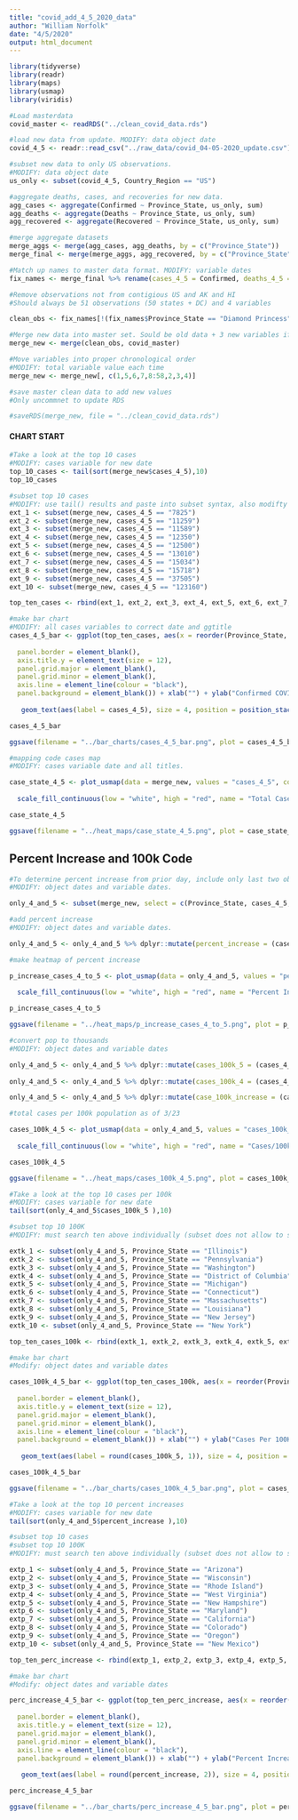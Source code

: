 ```yaml
---
title: "covid_add_4_5_2020_data"
author: "William Norfolk"
date: "4/5/2020"
output: html_document
---
```



```r
library(tidyverse)
library(readr)
library(maps)
library(usmap)
library(viridis)
```

```r
#Load masterdata
covid_master <- readRDS("../clean_covid_data.rds")
```


```r
#load new data from update. MODIFY: data object date
covid_4_5 <- readr::read_csv("../raw_data/covid_04-05-2020_update.csv")
```

```r
#subset new data to only US observations. 
#MODIFY: data object date
us_only <- subset(covid_4_5, Country_Region == "US")
```

```r
#aggregate deaths, cases, and recoveries for new data. 
agg_cases <- aggregate(Confirmed ~ Province_State, us_only, sum)
agg_deaths <- aggregate(Deaths ~ Province_State, us_only, sum)
agg_recovered <- aggregate(Recovered ~ Province_State, us_only, sum)
```

```r
#merge aggregate datasets
merge_aggs <- merge(agg_cases, agg_deaths, by = c("Province_State"))
merge_final <- merge(merge_aggs, agg_recovered, by = c("Province_State"))
```

```r
#Match up names to master data format. MODIFY: variable dates
fix_names <- merge_final %>% rename(cases_4_5 = Confirmed, deaths_4_5 = Deaths, recov_4_5 = Recovered)
```

```r
#Remove observations not from contigious US and AK and HI
#Should always be 51 observations (50 states + DC) and 4 variables

clean_obs <- fix_names[!(fix_names$Province_State == "Diamond Princess" | fix_names$Province_State == "Grand Princess" | fix_names$Province_State == "Guam" | fix_names$Province_State == "Puerto Rico" | fix_names$Province_State == "United States Virgin Islands" | fix_names$Province_State == "US" | fix_names$Province_State == "American Samoa" | fix_names$Province_State == "Northern Mariana Islands" | fix_names$Province_State == "Virgin Islands" | fix_names$Province_State == "Wuhan Evacuee" | fix_names$Province_State == "Recovered"),]
```

```r
#Merge new data into master set. Sould be old data + 3 new variables if successful
merge_new <- merge(clean_obs, covid_master)
```

```r
#Move variables into proper chronological order
#MODIFY: total variable value each time
merge_new <- merge_new[, c(1,5,6,7,8:58,2,3,4)]
```

```r
#save master clean data to add new values
#Only uncommnet to update RDS

#saveRDS(merge_new, file = "../clean_covid_data.rds")
```

#### CHART START

```r
#Take a look at the top 10 cases
#MODIFY: cases variable for new date
top_10_cases <- tail(sort(merge_new$cases_4_5),10)
top_10_cases
```

```r
#subset top 10 cases
#MODIFY: use tail() results and paste into subset syntax, also modifty cases date value
ext_1 <- subset(merge_new, cases_4_5 == "7825")
ext_2 <- subset(merge_new, cases_4_5 == "11259")
ext_3 <- subset(merge_new, cases_4_5 == "11589")
ext_4 <- subset(merge_new, cases_4_5 == "12350")
ext_5 <- subset(merge_new, cases_4_5 == "12500")
ext_6 <- subset(merge_new, cases_4_5 == "13010")
ext_7 <- subset(merge_new, cases_4_5 == "15034")
ext_8 <- subset(merge_new, cases_4_5 == "15718")
ext_9 <- subset(merge_new, cases_4_5 == "37505")
ext_10 <- subset(merge_new, cases_4_5 == "123160")

top_ten_cases <- rbind(ext_1, ext_2, ext_3, ext_4, ext_5, ext_6, ext_7, ext_8, ext_9, ext_10)
```

```r
#make bar chart
#MODIFY: all cases variables to correct date and ggtitle
cases_4_5_bar <- ggplot(top_ten_cases, aes(x = reorder(Province_State, -cases_4_5), cases_4_5)) + geom_bar(aes(fill = reorder(Province_State, -cases_4_5)),stat = "identity") + theme(axis.text.x = element_text(angle = 45, hjust = 1),
                                                                                                   legend.position = "none",                                                                        axis.text=element_text(size=12),
  panel.border = element_blank(), 
  axis.title.y = element_text(size = 12),
  panel.grid.major = element_blank(),
  panel.grid.minor = element_blank(),
  axis.line = element_line(colour = "black"),
  panel.background = element_blank()) + xlab("") + ylab("Confirmed COVID-19 Cases") + ggtitle("Top Ten Confirmed COVID-19 Cases by State 4/5/2020") +
  
   geom_text(aes(label = cases_4_5), size = 4, position = position_stack(vjust = 0.8))

cases_4_5_bar 
```

```r
ggsave(filename = "../bar_charts/cases_4_5_bar.png", plot = cases_4_5_bar)
```

```r
#mapping code cases map
#MODIFY: cases variable date and all titles.

case_state_4_5 <- plot_usmap(data = merge_new, values = "cases_4_5", color = "black") + 
  
  scale_fill_continuous(low = "white", high = "red", name = "Total Cases", label = scales::comma) + theme(legend.position = "right", plot.title = element_text(color = "black", size = 15, face = "bold"), plot.subtitle = element_text(color = "black", size = 10, face = "italic")) + labs(title = "COVID-19 Confirmed Cases by State", subtitle = "Data as of: 4/5/2020")

case_state_4_5
```

```r
ggsave(filename = "../heat_maps/case_state_4_5.png", plot = case_state_4_5)
```

## Percent Increase and 100k Code

```r
#To determine percent increase from prior day, include only last two observations
#MODIFY: object dates and variable dates.

only_4_and_5 <- subset(merge_new, select = c(Province_State, cases_4_5, cases_4_4, fips, total_pop))
```


```r
#add percent increase
#MODIFY: object dates and variable dates.

only_4_and_5 <- only_4_and_5 %>% dplyr::mutate(percent_increase = (cases_4_5 - cases_4_4) / cases_4_4 * 100)
```

```r
#make heatmap of percent increase

p_increase_cases_4_to_5 <- plot_usmap(data = only_4_and_5, values = "percent_increase", color = "black") + 
  
  scale_fill_continuous(low = "white", high = "red", name = "Percent Increase", label = scales::comma) + theme(legend.position = "right", plot.title = element_text(color = "black", size = 15, face = "bold"), plot.subtitle = element_text(color = "black", size = 10, face = "italic")) + labs(title = "Percent Increase of Confirmed COVID-19 Cases by State", subtitle = "From: 4/4/2020-4/5/2020")

p_increase_cases_4_to_5
```

```r
ggsave(filename = "../heat_maps/p_increase_cases_4_to_5.png", plot = p_increase_cases_4_to_5)
```

```r
#convert pop to thousands
#MODIFY: object dates and variable dates

only_4_and_5 <- only_4_and_5 %>% dplyr::mutate(cases_100k_5 = (cases_4_5 / total_pop) *100000)
  
only_4_and_5 <- only_4_and_5 %>% dplyr::mutate(cases_100k_4 = (cases_4_4 / total_pop) * 100000)

only_4_and_5 <- only_4_and_5 %>% dplyr::mutate(case_100k_increase = (cases_100k_5 - cases_100k_4) / cases_100k_4 *100)

```

```r
#total cases per 100k population as of 3/23

cases_100k_4_5 <- plot_usmap(data = only_4_and_5, values = "cases_100k_5", color = "black") + 
  
  scale_fill_continuous(low = "white", high = "red", name = "Cases/100k Population", label = scales::comma) + theme(legend.position = "right", plot.title = element_text(color = "black", size = 15, face = "bold"), plot.subtitle = element_text(color = "black", size = 10, face = "italic")) + labs(title = "COVID-19 Confirmed Cases Per 100K Individuals by State", subtitle = "Data as of: 4/5/2020")

cases_100k_4_5
```

```r
ggsave(filename = "../heat_maps/cases_100k_4_5.png", plot = cases_100k_4_5)
```

```r
#Take a look at the top 10 cases per 100k
#MODIFY: cases variable for new date
tail(sort(only_4_and_5$cases_100k_5 ),10)
```


```r
#subset top 10 100K
#MODIFY: must search ten above individually (subset does not allow to select by these values for some reason...) and past the states in the code below.Also modify variable and object date names.

extk_1 <- subset(only_4_and_5, Province_State == "Illinois")
extk_2 <- subset(only_4_and_5, Province_State == "Pennsylvania")
extk_3 <- subset(only_4_and_5, Province_State == "Washington")
extk_4 <- subset(only_4_and_5, Province_State == "District of Columbia")
extk_5 <- subset(only_4_and_5, Province_State == "Michigan")
extk_6 <- subset(only_4_and_5, Province_State == "Connecticut")
extk_7 <- subset(only_4_and_5, Province_State == "Massachusetts")
extk_8 <- subset(only_4_and_5, Province_State == "Louisiana")
extk_9 <- subset(only_4_and_5, Province_State == "New Jersey")
extk_10 <- subset(only_4_and_5, Province_State == "New York")

top_ten_cases_100k <- rbind(extk_1, extk_2, extk_3, extk_4, extk_5, extk_6, extk_7, extk_8, extk_9, extk_10)
```

```r
#make bar chart
#Modify: object dates and variable dates

cases_100k_4_5_bar <- ggplot(top_ten_cases_100k, aes(x = reorder(Province_State, -cases_100k_5), cases_100k_5)) + geom_bar(aes(fill = reorder(Province_State, -cases_100k_5)), stat = "identity") + theme(axis.text.x = element_text(angle = 45, hjust = 1),
                                                                                                   legend.position = "none",                                                                        axis.text=element_text(size=12),
  panel.border = element_blank(),   
  axis.title.y = element_text(size = 12),
  panel.grid.major = element_blank(),
  panel.grid.minor = element_blank(),
  axis.line = element_line(colour = "black"),
  panel.background = element_blank()) + xlab("") + ylab("Cases Per 100K Individuals") + ggtitle("Top Ten COVID-19 Confirmed Cases Per 100K Individuals by State 4/5/2020") +
  
   geom_text(aes(label = round(cases_100k_5, 1)), size = 4, position = position_stack(vjust = 0.8))

cases_100k_4_5_bar
```

```r
ggsave(filename = "../bar_charts/cases_100k_4_5_bar.png", plot = cases_100k_4_5_bar)
```

```r
#Take a look at the top 10 percent increases
#MODIFY: cases variable for new date
tail(sort(only_4_and_5$percent_increase ),10)
```

```r
#subset top 10 cases
#subset top 10 100K
#MODIFY: must search ten above individually (subset does not allow to select by these values for some reason...) and past the states in the code below.Also modify variable and object date names.

extp_1 <- subset(only_4_and_5, Province_State == "Arizona")
extp_2 <- subset(only_4_and_5, Province_State == "Wisconsin")
extp_3 <- subset(only_4_and_5, Province_State == "Rhode Island")
extp_4 <- subset(only_4_and_5, Province_State == "West Virginia")
extp_5 <- subset(only_4_and_5, Province_State == "New Hampshire")
extp_6 <- subset(only_4_and_5, Province_State == "Maryland")
extp_7 <- subset(only_4_and_5, Province_State == "California")
extp_8 <- subset(only_4_and_5, Province_State == "Colorado")
extp_9 <- subset(only_4_and_5, Province_State == "Oregon")
extp_10 <- subset(only_4_and_5, Province_State == "New Mexico")

top_ten_perc_increase <- rbind(extp_1, extp_2, extp_3, extp_4, extp_5, extp_6, extp_7, extp_8, extp_9, extp_10)
```

```r
#make bar chart
#Modify: object dates and variable dates

perc_increase_4_5_bar <- ggplot(top_ten_perc_increase, aes(x = reorder(Province_State, -percent_increase), percent_increase)) + geom_bar(aes(fill = reorder(Province_State, -percent_increase)), stat = "identity") + theme(axis.text.x = element_text(angle = 45, hjust = 1),
                                                                                                   legend.position = "none",                                                                        axis.text=element_text(size=12),
  panel.border = element_blank(),   
  axis.title.y = element_text(size = 12),
  panel.grid.major = element_blank(),
  panel.grid.minor = element_blank(),
  axis.line = element_line(colour = "black"),
  panel.background = element_blank()) + xlab("") + ylab("Percent Increase") + ggtitle("COVID-19: Top Ten Percent Increase by State from 4/4/20-4/5/20") +
  
   geom_text(aes(label = round(percent_increase, 2)), size = 4, position = position_stack(vjust = 0.8))

perc_increase_4_5_bar
```

```r
ggsave(filename = "../bar_charts/perc_increase_4_5_bar.png", plot = perc_increase_4_5_bar)
```